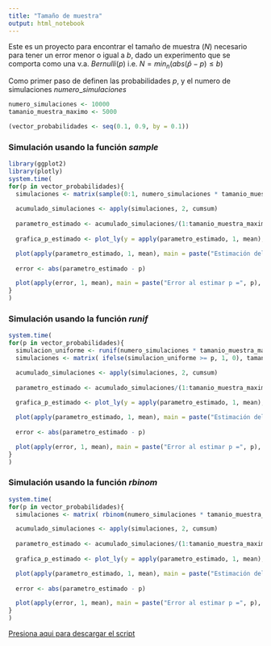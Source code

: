 ```yaml
---
title: "Tamaño de muestra"
output: html_notebook
---
```

Este es un proyecto para encontrar el tamaño de muestra $(N)$ necesario para tener un error menor o igual a $b$,
dado un experimento que se comporta como una v.a. $Bernulli(p)$ i.e.
$N = min_n(abs(\hat{p} - p) \leq b)$

Como primer paso de definen las probabilidades $p$, y el numero de simulaciones $numero\_simulaciones$
```r
numero_simulaciones <- 10000
tamanio_muestra_maximo <- 5000

(vector_probabilidades <- seq(0.1, 0.9, by = 0.1))

```

### Simulación usando la función *sample*
```r
library(ggplot2)
library(plotly)
system.time(
for(p in vector_probabilidades){
  simulaciones <- matrix(sample(0:1, numero_simulaciones * tamanio_muestra_maximo, prob = c(1 -p, p), replace = T),    tamanio_muestra_maximo, numero_simulaciones)
  
  acumulado_simulaciones <- apply(simulaciones, 2, cumsum)
  
  parametro_estimado <- acumulado_simulaciones/(1:tamanio_muestra_maximo)
  
  grafica_p_estimado <- plot_ly(y = apply(parametro_estimado, 1, mean), x = 1:tamanio_muestra_maximo, type = "scatter", mode = "lines")

  plot(apply(parametro_estimado, 1, mean), main = paste("Estimación del parametro p = ", p), xlab = "Número de asegurados", ylab= "Valor de p", type = "l", col = "blue")
  
  error <- abs(parametro_estimado - p)

  plot(apply(error, 1, mean), main = paste("Error al estimar p =", p), xlab = "Número de asegurados", ylab= "Error absoluto", type = "l", col = "blue")
}
)
```

### Simulación usando la función *runif*
```r

system.time(
for(p in vector_probabilidades){
  simulacion_uniforme <- runif(numero_simulaciones * tamanio_muestra_maximo)
  simulaciones <- matrix( ifelse(simulacion_uniforme >= p, 1, 0), tamanio_muestra_maximo, numero_simulaciones)

  acumulado_simulaciones <- apply(simulaciones, 2, cumsum)
  
  parametro_estimado <- acumulado_simulaciones/(1:tamanio_muestra_maximo)
  
  grafica_p_estimado <- plot_ly(y = apply(parametro_estimado, 1, mean), x = 1:tamanio_muestra_maximo, type = "scatter", mode = "lines")

  plot(apply(parametro_estimado, 1, mean), main = paste("Estimación del parametro p = ", p), xlab = "Número de asegurados", ylab= "Valor de p", type = "l", col = "blue")
  
  error <- abs(parametro_estimado - p)

  plot(apply(error, 1, mean), main = paste("Error al estimar p =", p), xlab = "Número de asegurados", ylab= "Error absoluto", type = "l", col = "blue")
}
)
```

### Simulación usando la función *rbinom*
```r

system.time(
for(p in vector_probabilidades){
  simulaciones <- matrix( rbinom(numero_simulaciones * tamanio_muestra_maximo, 1, p), tamanio_muestra_maximo, numero_simulaciones)

  acumulado_simulaciones <- apply(simulaciones, 2, cumsum)
  
  parametro_estimado <- acumulado_simulaciones/(1:tamanio_muestra_maximo)
  
  grafica_p_estimado <- plot_ly(y = apply(parametro_estimado, 1, mean), x = 1:tamanio_muestra_maximo, type = "scatter", mode = "lines")

  plot(apply(parametro_estimado, 1, mean), main = paste("Estimación del parametro p = ", p), xlab = "Número de asegurados", ylab= "Valor de p", type = "l", col = "blue")
  
  error <- abs(parametro_estimado - p)

  plot(apply(error, 1, mean), main = paste("Error al estimar p =", p), xlab = "Número de asegurados", ylab= "Error absoluto", type = "l", col = "blue")
}
)
```
[Presiona aqui para descargar el script](main.Rmd)
